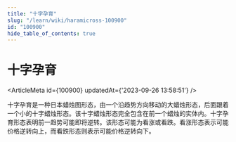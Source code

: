 ```yaml
---
title: "十字孕育"
slug: "/learn/wiki/haramicross-100900"
id: "100900"
hide_table_of_contents: true
---
```



# 十字孕育

<ArticleMeta id={100900} updatedAt={'2023-09-26 13:58:51'} />
<div className='border-solid border-b border-t-0 my-4 border-[var(--ifm-color-gray-300)]' />

十字孕育是一种日本蜡烛图形态，由一个沿趋势方向移动的大蜡烛形态，后面跟着一个小的十字蜡烛形态。该十字蜡烛形态完全包含在前一个蜡烛的实体内。十字孕育形态表明前一趋势可能即将逆转。该形态可能为看涨或看跌。看涨形态表示可能价格逆转向上，而看跌形态则表示可能价格逆转向下。
